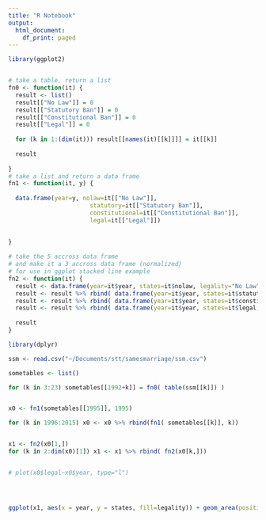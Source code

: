 ```yaml
---
title: "R Notebook"
output:
  html_document:
    df_print: paged
---
```




```r

library(ggplot2)


# take a table, return a list
fn0 <- function(it) {
  result <- list()
  result[["No Law"]] = 0
  result[["Statutory Ban"]] = 0
  result[["Constitutional Ban"]] = 0
  result[["Legal"]] = 0
  
  for (k in 1:(dim(it))) result[[names(it)[[k]]]] = it[[k]]
  
  result
  
}
# take a list and return a data frame
fn1 <- function(it, y) {
  
  data.frame(year=y, nolaw=it[["No Law"]],
                       statutory=it[["Statutory Ban"]],
                       constitutional=it[["Constitutional Ban"]],
                       legal=it[["Legal"]])
  
  
}

# take the 5 accross data frame
# and make it a 3 accross data frame (normalized)
# for use in ggplot stacked line example
fn2 <- function(it) {
  result <- data.frame(year=it$year, states=it$nolaw, legality="No Law")
  result <- result %>% rbind( data.frame(year=it$year, states=it$statutory, legality="Statutory Ban"))
  result <- result %>% rbind( data.frame(year=it$year, states=it$constitutional, legality="Constitutional Ban"))
  result <- result %>% rbind( data.frame(year=it$year, states=it$legal, legality="Legal"))
  
  result
}


```



```r

library(dplyr)

ssm <- read.csv("~/Documents/stt/samesmarriage/ssm.csv")

sometables <- list()

for (k in 3:23) sometables[[1992+k]] = fn0( table(ssm[[k]]) )


x0 <- fn1(sometables[[1995]], 1995)

for (k in 1996:2015) x0 <- x0 %>% rbind(fn1( sometables[[k]], k))


x1 <- fn2(x0[1,])
for (k in 2:dim(x0)[1]) x1 <- x1 %>% rbind( fn2(x0[k,]))



```


```r

# plot(x0$legal~x0$year, type="l")




ggplot(x1, aes(x = year, y = states, fill=legality)) + geom_area(position = 'stack')

``` 



